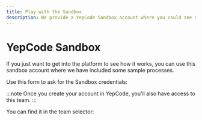 ```yaml
---
title: Play with the Sandbox
description: We provide a YepCode Sandbox account where you could see some process samples
---
```


<script src="https://yepcode.io/sdk/forms.js"></script>


# YepCode Sandbox

If you just want to get into the platform to see how it works, you can use this sandbox account where we have included some sample processes.

Use this form to ask for the Sandbox credentials:

<div className="YepCodeForm">
  <div
    data-yepcode-form-team="yepcode"
    data-yepcode-form-process="ed8d47f6-8413-4dec-b8ed-30c302bcfb6c"
  ></div>
</div>

:::note
Once you create your account in YepCode, you'll also have access to this team.
:::

You can find it in the team selector:

<Screenshot src="change-team.png" />
